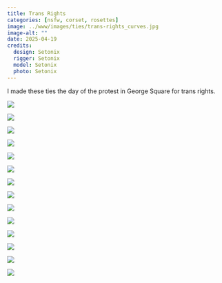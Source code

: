 ```yaml
---
title: Trans Rights
categories: [nsfw, corset, rosettes]
image: ../www/images/ties/trans-rights_curves.jpg
image-alt: ""
date: 2025-04-19
credits: 
  design: Setonix
  rigger: Setonix
  model: Setonix
  photo: Setonix
---
```


I made these ties the day of the protest in George Square for trans rights. 

::: {#fig-trans-rights layout-ncol=3}

![](../www/images/ties/trans-rights_akimbo.jpg)

![](../www/images/ties/trans-rights_alt-cover.jpg)

![](../www/images/ties/trans-rights_alt-diag.jpg)

![](../www/images/ties/trans-rights_alt-up.jpg)

![](../www/images/ties/trans-rights_close.jpg)

![](../www/images/ties/trans-rights_curves.jpg)

![](../www/images/ties/trans-rights_fists.jpg)

![](../www/images/ties/trans-rights_front-close.jpg)

![](../www/images/ties/trans-rights_front-cover.jpg)

![](../www/images/ties/trans-rights_one-cover.jpg)

![](../www/images/ties/trans-rights_shoulders.jpg)

![](../www/images/ties/trans-rights_side-cover.jpg)

![](../www/images/ties/trans-rights_t.jpg)

![](../www/images/ties/trans-rights_wierd-face.jpg)

:::